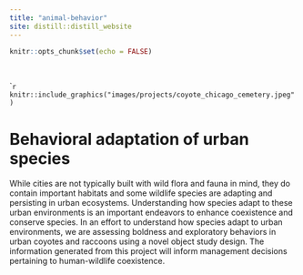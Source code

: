 ```yaml
---
title: "animal-behavior"
site: distill::distill_website
---
```


```r
knitr::opts_chunk$set(echo = FALSE)
```

<style>
d-title, d-byline {
  display: none
}
</style>

<br>

````r
knitr::include_graphics("images/projects/coyote_chicago_cemetery.jpeg")
```

# Behavioral adaptation of urban species

While cities are not typically built with wild flora and fauna in mind, they do contain important habitats and some wildlife species are adapting and persisting in urban ecosystems. Understanding how species adapt to these urban environments is an important endeavors to enhance coexistence and conserve species. In an effort to understand how species adapt to urban environments, we are assessing boldness and exploratory behaviors in urban coyotes and raccoons using a novel object study design. The information generated from this project will inform management decisions pertaining to human-wildlife coexistence.
